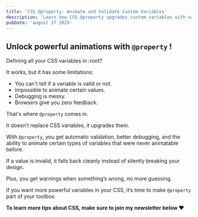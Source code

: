 ```yaml
---
title: 'CSS @property: Animate and Validate Custom Variables'
description: 'Learn how CSS @property upgrades custom variables with validation, debugging, and animation support. A must-have feature for cleaner, more powerful CSS.'
pubDate: 'august 17 2025'
---
```



<Picture
	src="/short/08-2025/new-css-variables.jpeg"
	alt="Code example showing CSS @property animating a custom variable"
	width="400"
	height="600"
	style="margin: 2em auto 1em auto; display: block; border: 4px solid var(--border)"
/>

## Unlock powerful animations with `@property` !

Defining all your CSS variables in :root?

It works, but it has some limitations:

- You can't tell if a variable is valid or not.
- Impossible to animate certain values.
- Debugging is messy.
- Browsers give you zero feedback.

That's where `@property` comes in.

It doesn’t replace CSS variables, it upgrades them.

With `@property`, you get automatic validation, better debugging, and the ability to animate certain types of variables that were never animatable before.

If a value is invalid, it falls back cleanly instead of silently breaking your design.

Plus, you get warnings when something’s wrong, no more guessing.

If you want more powerful variables in your CSS, it’s time to make `@property` part of your toolbox.

**To learn more tips about CSS, make sure to join my newsletter below ❤️**
